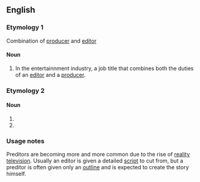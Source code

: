 ==English==

===Etymology 1===
Combination of [[producer]] and [[editor]]

====Noun====
{{en-noun}}

# In the entertainnment industry, a job title that combines both the duties of an [[editor]] and a [[producer]].

===Etymology 2===

====Noun====
{{infl|en|noun}}

# {{misspelling of|predator}}
# {{misspelling of|predictor}}

===Usage notes===
Preditors are becoming more and more common due to the rise of [[reality television]].  Usually an editor is given a detailed [[script]] to cut from, but a preditor is often given only an [[outline]] and is expected to create the story himself.
